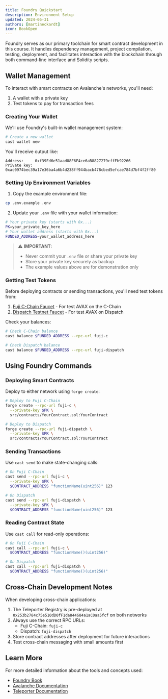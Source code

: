 ```yaml
---
title: Foundry Quickstart
description: Environment Setup
updated: 2024-05-31
authors: [martineckardt]
icon: BookOpen
---
```


Foundry serves as our primary toolchain for smart contract development in this course. It handles dependency management, project compilation, testing, deployment, and facilitates interaction with the blockchain through both command-line interface and Solidity scripts.

## Wallet Management

To interact with smart contracts on Avalanche's networks, you'll need:
1. A wallet with a private key
2. Test tokens to pay for transaction fees

### Creating Your Wallet

We'll use Foundry's built-in wallet management system:

```bash
# Create a new wallet
cast wallet new
```

You'll receive output like:
```
Address:     0xf39Fd6e51aad88F6F4ce6aB8827279cffFb92266
Private key: 0xac0974bec39a17e36ba4a6b4d238ff944bacb478cbed5efcae784d7bf4f2ff80
```

### Setting Up Environment Variables

1. Copy the example environment file:
```bash
cp .env.example .env
```

2. Update your `.env` file with your wallet information:
```bash
# Your private key (starts with 0x...)
PK=your_private_key_here
# Your wallet address (starts with 0x...)
FUNDED_ADDRESS=your_wallet_address_here
```

> ⚠️ **IMPORTANT**: 
> - Never commit your `.env` file or share your private key
> - Store your private key securely as backup
> - The example values above are for demonstration only

### Getting Test Tokens

Before deploying contracts or sending transactions, you'll need test tokens from:

1. [Fuji C-Chain Faucet](https://core.app/tools/testnet-faucet/?subnet=c&token=c) - For test AVAX on the C-Chain
2. [Dispatch Testnet Faucet](https://core.app/tools/testnet-faucet/?subnet=dispatch&token=dispatch) - For test AVAX on Dispatch

Check your balances:
```bash
# Check C-Chain balance
cast balance $FUNDED_ADDRESS --rpc-url fuji-c

# Check Dispatch balance
cast balance $FUNDED_ADDRESS --rpc-url fuji-dispatch
```

## Using Foundry Commands

### Deploying Smart Contracts

Deploy to either network using `forge create`:

```bash
# Deploy to Fuji C-Chain
forge create --rpc-url fuji-c \
  --private-key $PK \
  src/contracts/YourContract.sol:YourContract

# Deploy to Dispatch
forge create --rpc-url fuji-dispatch \
  --private-key $PK \
  src/contracts/YourContract.sol:YourContract
```

### Sending Transactions

Use `cast send` to make state-changing calls:

```bash
# On Fuji C-Chain
cast send --rpc-url fuji-c \
  --private-key $PK \
  $CONTRACT_ADDRESS "functionName(uint256)" 123

# On Dispatch
cast send --rpc-url fuji-dispatch \
  --private-key $PK \
  $CONTRACT_ADDRESS "functionName(uint256)" 123
```

### Reading Contract State

Use `cast call` for read-only operations:

```bash
# On Fuji C-Chain
cast call --rpc-url fuji-c \
  $CONTRACT_ADDRESS "functionName()(uint256)"

# On Dispatch
cast call --rpc-url fuji-dispatch \
  $CONTRACT_ADDRESS "functionName()(uint256)"
```

## Cross-Chain Development Notes

When developing cross-chain applications:

1. The Teleporter Registry is pre-deployed at `0x253b2784c75e510dD0fF1da844684a1aC0aa5fcf` on both networks
2. Always use the correct RPC URLs:
   - Fuji C-Chain: `fuji-c`
   - Dispatch: `fuji-dispatch`
3. Store contract addresses after deployment for future interactions
4. Test cross-chain messaging with small amounts first

## Learn More

For more detailed information about the tools and concepts used:
- [Foundry Book](https://book.getfoundry.sh/)
- [Avalanche Documentation](https://docs.avax.network/)
- [Teleporter Documentation](https://docs.avax.network/build/cross-chain/teleporter/overview)